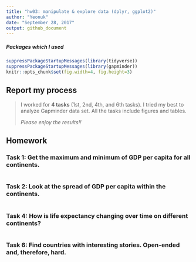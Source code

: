 ```yaml
---
title: "hw03: manipulate & explore data (dplyr, ggplot2)"
author: "Yeonuk"
date: "September 28, 2017"
output: github_document
---
```



##### Packages which I used
```r
suppressPackageStartupMessages(library(tidyverse)) 
suppressPackageStartupMessages(library(gapminder))
knitr::opts_chunk$set(fig.width=4, fig.height=3)
```


## Report my process

>
> I worked for **4 tasks** (1st, 2nd, 4th, and 6th tasks). I tried my best to analyze Gapminder data set. All the tasks include figures and tables.   
>
> *Please enjoy the results!!*
> 

## Homework

### Task 1: Get the maximum and minimum of GDP per capita for all continents. 
```r

```

### Task 2: Look at the spread of GDP per capita within the continents.
```r

```

### Task 4: How is life expectancy changing over time on different continents?
```r

```

### Task 6: Find countries with interesting stories. Open-ended and, therefore, hard. 
```r

```


